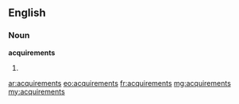==English==

===Noun===
'''acquirements'''

# {{plural of|acquirement}}

[[ar:acquirements]]
[[eo:acquirements]]
[[fr:acquirements]]
[[mg:acquirements]]
[[my:acquirements]]